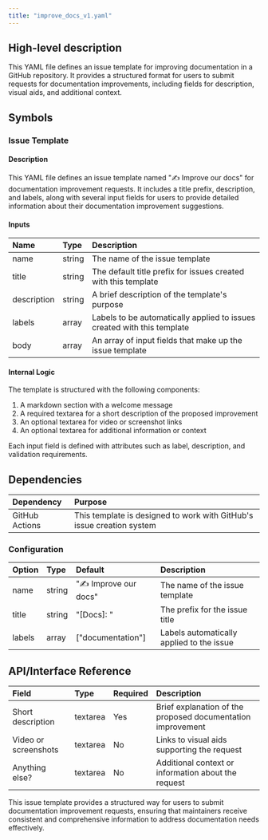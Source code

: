 ```yaml
---
title: "improve_docs_v1.yaml"
---
```


## High-level description
This YAML file defines an issue template for improving documentation in a GitHub repository. It provides a structured format for users to submit requests for documentation improvements, including fields for description, visual aids, and additional context.

## Symbols

### Issue Template
#### Description
This YAML file defines an issue template named "✍️ Improve our docs" for documentation improvement requests. It includes a title prefix, description, and labels, along with several input fields for users to provide detailed information about their documentation improvement suggestions.

#### Inputs
| Name | Type | Description |
|:-----|:-----|:------------|
| name | string | The name of the issue template |
| title | string | The default title prefix for issues created with this template |
| description | string | A brief description of the template's purpose |
| labels | array | Labels to be automatically applied to issues created with this template |
| body | array | An array of input fields that make up the issue template |

#### Internal Logic
The template is structured with the following components:
1. A markdown section with a welcome message
2. A required textarea for a short description of the proposed improvement
3. An optional textarea for video or screenshot links
4. An optional textarea for additional information or context

Each input field is defined with attributes such as label, description, and validation requirements.

## Dependencies
| Dependency | Purpose |
|:-----------|:--------|
| GitHub Actions | This template is designed to work with GitHub's issue creation system |

### Configuration
| Option | Type | Default | Description |
|:-------|:-----|:--------|:------------|
| name | string | "✍️ Improve our docs" | The name of the issue template |
| title | string | "[Docs]: " | The prefix for the issue title |
| labels | array | ["documentation"] | Labels automatically applied to the issue |

## API/Interface Reference
| Field | Type | Required | Description |
|:------|:-----|:---------|:------------|
| Short description | textarea | Yes | Brief explanation of the proposed documentation improvement |
| Video or screenshots | textarea | No | Links to visual aids supporting the request |
| Anything else? | textarea | No | Additional context or information about the request |

This issue template provides a structured way for users to submit documentation improvement requests, ensuring that maintainers receive consistent and comprehensive information to address documentation needs effectively.
